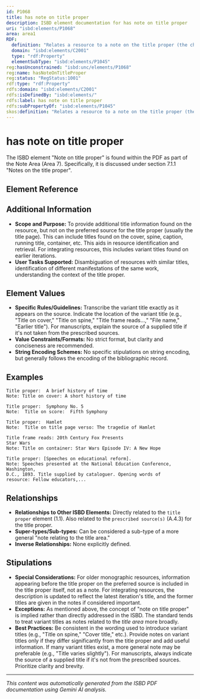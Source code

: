 ```yaml
---
id: P1068
title: has note on title proper
description: ISBD element documentation for has note on title proper
uri: "isbd:elements/P1068"
area: area1
RDF:
  definition: "Relates a resource to a note on the title proper (the chief name of a resource, i.e. the title of a resource in the form in which it appears on the preferred source of information for the resource)."
  domain: "isbd:elements/C2001"
  type: "rdf:Property"
  elementSubType: "isbd:elements/P1045"
reg:hasUnconstrained: "isbd:unc/elements/P1068"
reg:name: hasNoteOnTitleProper
reg:status: "RegStatus:1001"
rdf:type: "rdf:Property"
rdfs:domain: "isbd:elements/C2001"
rdfs:isDefinedBy: "isbd:elements/"
rdfs:label: has note on title proper
rdfs:subPropertyOf: "isbd:elements/P1045"
skos:definition: "Relates a resource to a note on the title proper (the chief name of a resource, i.e. the title of a resource in the form in which it appears on the preferred source of information for the resource)."
---
```

# has note on title proper

The ISBD element "Note on title proper" is found within the PDF as part of the Note Area (Area 7).  Specifically, it is discussed under section 7.1.1 "Notes on the title proper".


## Element Reference


<ElementReference frontMatter={frontMatter} />

## Additional Information

- **Scope and Purpose:** To provide additional title information found on the resource, but not on the preferred source for the title proper (usually the title page). This can include titles found on the cover, spine, caption, running title, container, etc. This aids in resource identification and retrieval. For integrating resources, this includes variant titles found on earlier iterations.
- **User Tasks Supported:**  Disambiguation of resources with similar titles, identification of different manifestations of the same work, understanding the context of the title proper.


## Element Values

- **Specific Rules/Guidelines:**  Transcribe the variant title exactly as it appears on the source.  Indicate the location of the variant title (e.g., "Title on cover," "Title on spine,"  "Title frame reads...," "File name," "Earlier title"). For manuscripts, explain the source of a supplied title if it's not taken from the prescribed sources.
- **Value Constraints/Formats:** No strict format, but clarity and conciseness are recommended.
- **String Encoding Schemes:** No specific stipulations on string encoding, but generally follows the encoding of the bibliographic record.


## Examples

```
Title proper:  A brief history of time
Note: Title on cover: A short history of time
```

```
Title proper:  Symphony No. 5
Note:  Title on score:  Fifth Symphony
```

```
Title proper:  Hamlet
Note:  Title on title page verso: The tragedie of Hamlet
```

```
Title frame reads: 20th Century Fox Presents
Star Wars
Note: Title on container: Star Wars Episode IV: A New Hope
```

```
Title proper: [Speeches on educational reform].
Note: Speeches presented at the National Education Conference, Washington,
D.C., 1893. Title supplied by cataloguer. Opening words of
resource: Fellow educators,...
```

## Relationships

- **Relationships to Other ISBD Elements:** Directly related to the `title proper` element (1.1). Also related to the `prescribed source(s)` (A.4.3) for the title proper.
- **Super-types/Sub-types:** Can be considered a sub-type of a more general "note relating to the title area."
- **Inverse Relationships:** None explicitly defined.



## Stipulations

- **Special Considerations:** For older monographic resources, information appearing before the title proper on the preferred source is included in the title proper itself, not as a note. For integrating resources, the description is updated to reflect the latest iteration's title, and the former titles are given in the notes if considered important.
- **Exceptions:** As mentioned above, the concept of "note on title proper" is implied rather than directly addressed in the ISBD.  The standard tends to treat variant titles as notes related to the *title area* more broadly.
- **Best Practices:**  Be consistent in the wording used to introduce variant titles (e.g., "Title on spine," "Cover title," etc.).  Provide notes on variant titles only if they differ significantly from the title proper and add useful information. If many variant titles exist, a more general note may be preferable (e.g., "Title varies slightly"). For manuscripts, always indicate the source of a supplied title if it's not from the prescribed sources.  Prioritize clarity and brevity.


---

*This content was automatically generated from the ISBD PDF documentation using Gemini AI analysis.*
